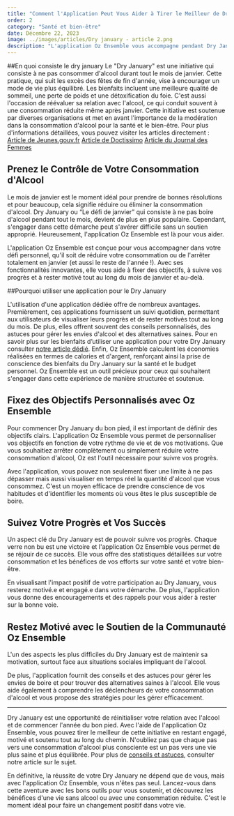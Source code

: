 ```yaml
---
title: "Comment l'Application Peut Vous Aider à Tirer le Meilleur de Dry January"
order: 2
category: "Santé et bien-être"
date: Décembre 22, 2023
image: ../images/articles/Dry january - article 2.png
description: "L'application Oz Ensemble vous accompagne pendant Dry January pour un arrêt temporaire de sa consommation d’alcool. Elle vous permet de fixer des objectifs personnalisés, de suivre vos progrès et de rester motivé. Avec cette application, vous pouvez suivre l’évolution de votre consommation et constater vos progrès. L'application vous offre des conseils, des astuces et des activités alternatives à vos habitudes de consommation d'alcool. Grâce à Oz Ensemble, vous pouvez participer à Dry January et commencer l'année du bon pied."
---
```


##En quoi consiste le dry january
Le "Dry January" est une initiative qui consiste à ne pas consommer d'alcool durant tout le mois de janvier. Cette pratique, qui suit les excès des fêtes de fin d'année, vise à encourager un mode de vie plus équilibré. Les bienfaits incluent une meilleure qualité de sommeil, une perte de poids et une détoxification du foie. C'est aussi l'occasion de réévaluer sa relation avec l'alcool, ce qui conduit souvent à une consommation réduite même après janvier. Cette initiative est soutenue par diverses organisations et met en avant l'importance de la modération dans la consommation d'alcool pour la santé et le bien-être.
Pour plus d'informations détaillées, vous pouvez visiter les articles directement :
[Article de Jeunes.gouv.fr](https://www.jeunes.gouv.fr/dry-january-2023-une-experience-vivre-et-partager-1057)
[Article de Doctissimo](https://www.doctissimo.fr/sante/sante-au-quotidien/addictions/alcool-et-sante/prevenir-les-problemes-dalcool/dry-january-2023-et-si-vous-tentiez-de-passer-le-mois-de-janvier-sans-alcool/772eb7_ar.html)
[Article du Journal des Femmes](https://sante.journaldesfemmes.fr/fiches-sante-du-quotidien/2427192-dry-january-2024-mois-sans-alcool-bienfaits-france-effet/)

## Prenez le Contrôle de Votre Consommation d'Alcool

Le mois de janvier est le moment idéal pour prendre de bonnes résolutions et pour beaucoup, cela signifie réduire ou éliminer la consommation d'alcool. Dry January ou “Le défi de janvier” qui consiste à ne pas boire d'alcool pendant tout le mois, devient de plus en plus populaire. Cependant, s'engager dans cette démarche peut s'avérer difficile sans un soutien approprié. Heureusement, l'application Oz Ensemble est là pour vous aider.

L'application Oz Ensemble est conçue pour vous accompagner dans votre défi personnel, qu'il soit de réduire votre consommation ou de l'arrêter totalement en janvier (et aussi le reste de l'année !). Avec ses fonctionnalités innovantes, elle vous aide à fixer des objectifs, à suivre vos progrès et à rester motivé tout au long du mois de janvier et au-delà.

<DownloadButtons />

##Pourquoi utiliser une application pour le Dry January

L'utilisation d'une application dédiée offre de nombreux avantages. Premièrement, ces applications fournissent un suivi quotidien, permettant aux utilisateurs de visualiser leurs progrès et de rester motivés tout au long du mois. De plus, elles offrent souvent des conseils personnalisés, des astuces pour gérer les envies d'alcool et des alternatives saines. Pour en savoir plus sur les bienfaits d’utiliser une application pour votre Dry January consulter [notre article dédié](reussir-son-dry-january-avec-oz-ensemble). Enfin, Oz Ensemble calculent les économies réalisées en termes de calories et d'argent, renforçant ainsi la prise de conscience des bienfaits du Dry January sur la santé et le budget personnel. Oz Ensemble est un outil précieux pour ceux qui souhaitent s'engager dans cette expérience de manière structurée et soutenue.

## Fixez des Objectifs Personnalisés avec Oz Ensemble

Pour commencer Dry January du bon pied, il est important de définir des objectifs clairs. L'application Oz Ensemble vous permet de personnaliser vos objectifs en fonction de votre rythme de vie et de vos motivations. Que vous souhaitiez arrêter complètement ou simplement réduire votre consommation d'alcool, Oz est l'outil nécessaire pour suivre vos progrès.

Avec l'application, vous pouvez non seulement fixer une limite à ne pas dépasser mais aussi visualiser en temps réel la quantité d'alcool que vous consommez. C'est un moyen efficace de prendre conscience de vos habitudes et d'identifier les moments où vous êtes le plus susceptible de boire.

## Suivez Votre Progrès et Vos Succès

Un aspect clé du Dry January est de pouvoir suivre vos progrès. Chaque verre non bu est une victoire et l'application Oz Ensemble vous permet de se réjouir de ce succès. Elle vous offre des statistiques détaillées sur votre consommation et les bénéfices de vos efforts sur votre santé et votre bien-être.

En visualisant l'impact positif de votre participation au Dry January, vous resterez motivé.e et engagé.e dans votre démarche. De plus, l'application vous donne des encouragements et des rappels pour vous aider à rester sur la bonne voie.

## Restez Motivé avec le Soutien de la Communauté Oz Ensemble

L'un des aspects les plus difficiles du Dry January est de maintenir sa motivation, surtout face aux situations sociales impliquant de l'alcool.

De plus, l'application fournit des conseils et des astuces pour gérer les envies de boire et pour trouver des alternatives saines à l'alcool. Elle vous aide également à comprendre les déclencheurs de votre consommation d'alcool et vous propose des stratégies pour les gérer efficacement.

---

Dry January est une opportunité de réinitialiser votre relation avec l'alcool et de commencer l'année du bon pied. Avec l'aide de l'application Oz Ensemble, vous pouvez tirer le meilleur de cette initiative en restant engagé, motivé et soutenu tout au long du chemin. N'oubliez pas que chaque pas vers une consommation d'alcool plus consciente est un pas vers une vie plus saine et plus équilibrée. Pour plus de [conseils et astuces](reussir-son-dry-january-avec-oz-ensemble), consulter notre article sur le sujet.

En définitive, la réussite de votre Dry January ne dépend que de vous, mais avec l'application Oz Ensemble, vous n'êtes pas seul. Lancez-vous dans cette aventure avec les bons outils pour vous soutenir, et découvrez les bénéfices d'une vie sans alcool ou avec une consommation réduite. C'est le moment idéal pour faire un changement positif dans votre vie.
